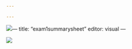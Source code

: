 ```yaml
---

---
```


![](images/WechatIMG1036.png)---
title: "exam1summarysheet"
editor: visual
---

![](~/Desktop/WechatIMG1036.png)

